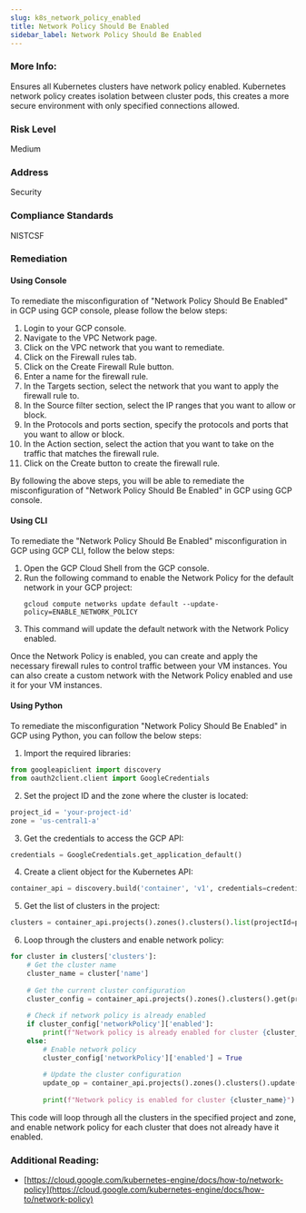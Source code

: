 ```yaml
---
slug: k8s_network_policy_enabled
title: Network Policy Should Be Enabled
sidebar_label: Network Policy Should Be Enabled
---
```


### More Info:

Ensures all Kubernetes clusters have network policy enabled. Kubernetes network policy creates isolation between cluster pods, this creates a more secure environment with only specified connections allowed.

### Risk Level

Medium

### Address

Security

### Compliance Standards

NISTCSF

### Remediation

#### Using Console

To remediate the misconfiguration of "Network Policy Should Be Enabled" in GCP using GCP console, please follow the below steps:

1. Login to your GCP console.
2. Navigate to the VPC Network page.
3. Click on the VPC network that you want to remediate.
4. Click on the Firewall rules tab.
5. Click on the Create Firewall Rule button.
6. Enter a name for the firewall rule.
7. In the Targets section, select the network that you want to apply the firewall rule to.
8. In the Source filter section, select the IP ranges that you want to allow or block.
9. In the Protocols and ports section, specify the protocols and ports that you want to allow or block.
10. In the Action section, select the action that you want to take on the traffic that matches the firewall rule.
11. Click on the Create button to create the firewall rule.

By following the above steps, you will be able to remediate the misconfiguration of "Network Policy Should Be Enabled" in GCP using GCP console.

#### Using CLI

To remediate the "Network Policy Should Be Enabled" misconfiguration in GCP using GCP CLI, follow the below steps:

1. Open the GCP Cloud Shell from the GCP console.
2. Run the following command to enable the Network Policy for the default network in your GCP project:
   ```
   gcloud compute networks update default --update-policy=ENABLE_NETWORK_POLICY
   ```
3. This command will update the default network with the Network Policy enabled.

Once the Network Policy is enabled, you can create and apply the necessary firewall rules to control traffic between your VM instances. You can also create a custom network with the Network Policy enabled and use it for your VM instances.

#### Using Python

To remediate the misconfiguration "Network Policy Should Be Enabled" in GCP using Python, you can follow the below steps:

1. Import the required libraries:

```python
from googleapiclient import discovery
from oauth2client.client import GoogleCredentials
```

2. Set the project ID and the zone where the cluster is located:

```python
project_id = 'your-project-id'
zone = 'us-central1-a'
```

3. Get the credentials to access the GCP API:

```python
credentials = GoogleCredentials.get_application_default()
```

4. Create a client object for the Kubernetes API:

```python
container_api = discovery.build('container', 'v1', credentials=credentials)
```

5. Get the list of clusters in the project:

```python
clusters = container_api.projects().zones().clusters().list(projectId=project_id, zone=zone).execute()
```

6. Loop through the clusters and enable network policy:

```python
for cluster in clusters['clusters']:
    # Get the cluster name
    cluster_name = cluster['name']
    
    # Get the current cluster configuration
    cluster_config = container_api.projects().zones().clusters().get(projectId=project_id, zone=zone, clusterId=cluster_name).execute()
    
    # Check if network policy is already enabled
    if cluster_config['networkPolicy']['enabled']:
        print(f"Network policy is already enabled for cluster {cluster_name}")
    else:
        # Enable network policy
        cluster_config['networkPolicy']['enabled'] = True
        
        # Update the cluster configuration
        update_op = container_api.projects().zones().clusters().update(projectId=project_id, zone=zone, clusterId=cluster_name, body=cluster_config).execute()
        
        print(f"Network policy is enabled for cluster {cluster_name}")
```

This code will loop through all the clusters in the specified project and zone, and enable network policy for each cluster that does not already have it enabled.


### Additional Reading:

- [https://cloud.google.com/kubernetes-engine/docs/how-to/network-policy](https://cloud.google.com/kubernetes-engine/docs/how-to/network-policy) 


